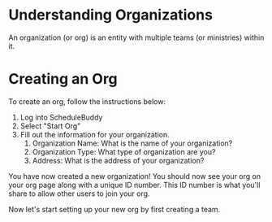 # Understanding Organizations
An organization (or org) is an entity with multiple teams (or ministries) within it.

# Creating an Org
To create an org, follow the instructions below:

1. Log into ScheduleBuddy
2. Select "Start Org"
3. Fill out the information for your organization.
    1. Organization Name: What is the name of your organization?
    2. Organization Type: What type of organization are you?
    3. Address: What is the address of your organization?

You have now created a new organization! You should now see your org on your org page along with a unique ID number. This ID number is what you'll share to allow other users to join your org. 

Now let's start setting up your new org by first creating a team. 